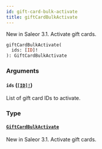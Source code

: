 ```yaml
---
id: gift-card-bulk-activate
title: giftCardBulkActivate
---
```


New in Saleor 3.1. Activate gift cards.

```graphql
giftCardBulkActivate(
  ids: [ID]!
): GiftCardBulkActivate

```

### Arguments

#### `ids` ([`[ID]!`](/docs/developer/api-reference/scalars/id))

List of gift card IDs to activate.

### Type

#### [`GiftCardBulkActivate`](/docs/developer/api-reference/objects/gift-card-bulk-activate)

New in Saleor 3.1. Activate gift cards.
